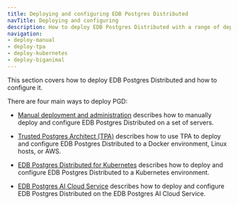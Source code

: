 ```yaml
---
title: Deploying and configuring EDB Postgres Distributed
navTitle: Deploying and configuring
description: How to deploy EDB Postgres Distributed with a range of deployment options.
navigation:
- deploy-manual
- deploy-tpa
- deploy-kubernetes
- deploy-biganimal
---
```


This section covers how to deploy EDB Postgres Distributed and how to configure it.

There are four main ways to deploy PGD:

* [Manual deployment and administration](deploy-manual) describes how to manually deploy and configure EDB Postgres Distributed on a set of servers.


* [Trusted Postgres Architect (TPA)](deploy-tpa) describes how to use TPA to deploy and configure EDB Postgres Distributed to a Docker environment, Linux hosts, or AWS.


* [EDB Postgres Distributed for Kubernetes](deploy-kubernetes) describes how to deploy and configure EDB Postgres Distributed to a Kubernetes environment.


* [EDB Postgres AI Cloud Service](deploy-cloudservice) describes how to deploy and configure EDB Postgres Distributed on the EDB Postgres AI Cloud Service.
